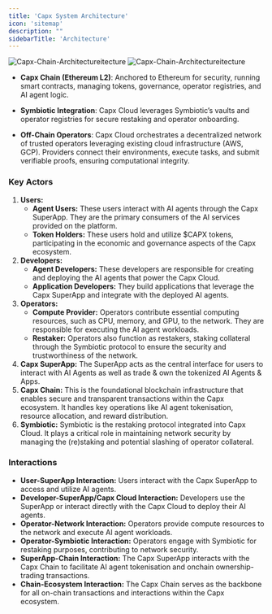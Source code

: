 ```yaml
---
title: 'Capx System Architecture'
icon: 'sitemap'
description: ""
sidebarTitle: 'Architecture'
---
```


<img
  className="hidden dark:block"
  src="/images/Capx-Cloud-System.png"
  alt="Capx-Chain-Architectureitecture"
  about='Capx-Chain-Architectureitecture'
/>
<img
  className="block dark:hidden"
  src="/images/Capx-Cloud-System.png"
  alt="Capx-Chain-Architectureitecture"
  about='Capx-Chain-Architectureitecture'
/>


* **Capx Chain (Ethereum L2)**: Anchored to Ethereum for security, running smart contracts, managing tokens, governance, operator registries, and AI agent logic.

* **Symbiotic Integration**: Capx Cloud leverages Symbiotic’s vaults and operator registries for secure restaking and operator onboarding.

* **Off-Chain Operators**: Capx Cloud orchestrates a decentralized network of trusted operators leveraging existing cloud infrastructure (AWS, GCP). Providers connect their environments, execute tasks, and submit verifiable proofs, ensuring computational integrity.


### Key Actors

1. **Users:**
    *   **Agent Users:** These users interact with AI agents through the Capx SuperApp. They are the primary consumers of the AI services provided on the platform.
    *   **Token Holders:** These users hold and utilize $CAPX tokens, participating in the economic and governance aspects of the Capx ecosystem.
2. **Developers:**
    *   **Agent Developers:** These developers are responsible for creating and deploying the AI agents that power the Capx Cloud.
    *   **Application Developers:** They build applications that leverage the Capx SuperApp and integrate with the deployed AI agents.
3. **Operators:**
    *   **Compute Provider:** Operators contribute essential computing resources, such as CPU, memory, and GPU, to the network. They are responsible for executing the AI agent workloads.
    *   **Restaker:** Operators also function as restakers, staking collateral through the Symbiotic protocol to ensure the security and trustworthiness of the network.
4. **Capx SuperApp:** The SuperApp acts as the central interface for users to interact with AI Agents as well as trade & own the tokenized AI Agents & Apps.
5. **Capx Chain:** This is the foundational blockchain infrastructure that enables secure and transparent transactions within the Capx ecosystem. It handles key operations like AI agent tokenisation, resource allocation, and reward distribution.
6. **Symbiotic:** Symbiotic is the restaking protocol integrated into Capx Cloud. It plays a critical role in maintaining network security by managing the (re)staking and potential slashing of operator collateral.

### Interactions

*   **User-SuperApp Interaction:** Users interact with the Capx SuperApp to access and utilize AI agents.
*   **Developer-SuperApp/Capx Cloud Interaction:** Developers use the SuperApp or interact directly with the Capx Cloud to deploy their AI agents.
*   **Operator-Network Interaction:** Operators provide compute resources to the network and execute AI agent workloads.
*   **Operator-Symbiotic Interaction:** Operators engage with Symbiotic for restaking purposes, contributing to network security.
*   **SuperApp-Chain Interaction:** The Capx SuperApp interacts with the Capx Chain to facilitate AI agent tokenisation and onchain ownership-trading transactions.
*   **Chain-Ecosystem Interaction:** The Capx Chain serves as the backbone for all on-chain transactions and interactions within the Capx ecosystem.